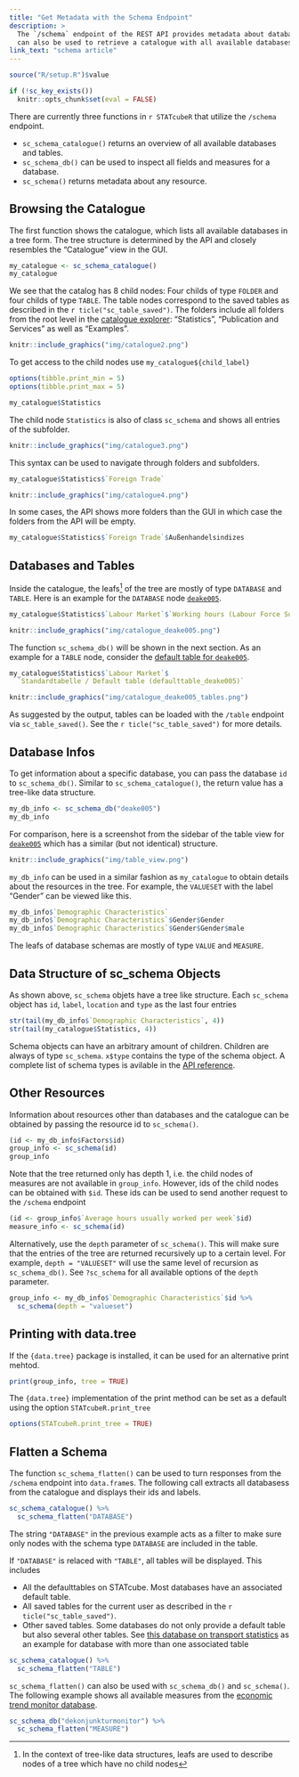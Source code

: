 ```yaml
---
title: "Get Metadata with the Schema Endpoint"
description: >
  The `/schema` endpoint of the REST API provides metadata about databases and
  can also be used to retrieve a catalogue with all available databases.
link_text: "schema article"
---
```


```r
source("R/setup.R")$value
```

```r
if (!sc_key_exists())
  knitr::opts_chunk$set(eval = FALSE)
```

There are currently three functions in `r STATcubeR` that utilize the `/schema`
endpoint.

* `sc_schema_catalogue()` returns an overview of all available databases and tables.
* `sc_schema_db()` can be used to inspect all fields and measures for a database.
* `sc_schema()` returns metadata about any resource.

## Browsing the Catalogue

The first function shows the catalogue, which lists all available
databases in a tree form. The tree structure is determined by the API and
closely resembles the "Catalogue" view in the GUI.

```r
my_catalogue <- sc_schema_catalogue()
my_catalogue
```

We see that the catalog has 8 child nodes: Four childs of type `FOLDER` and four childs of type `TABLE`.
The table nodes correspond to the saved tables as described in the `r ticle("sc_table_saved")`.
The folders include all folders from the root level in the [catalogue explorer](`r sc_browse_catalogue()`):
"Statistics", "Publication and Services" as well as "Examples".

```r
knitr::include_graphics("img/catalogue2.png")
```

To get access to the child nodes use `my_catalogue${child_label}`

```r
options(tibble.print_min = 5)
options(tibble.print_max = 5)
```

```r
my_catalogue$Statistics
```

The child node `Statistics` is also of class `sc_schema` and shows all entries of the subfolder.

```r
knitr::include_graphics("img/catalogue3.png")
```

This syntax can be used to navigate through folders and subfolders.

```r
my_catalogue$Statistics$`Foreign Trade`
```

```r
knitr::include_graphics("img/catalogue4.png")
```

In some cases, the API shows more folders than the GUI in which case the folders from the API will be empty.

```r
my_catalogue$Statistics$`Foreign Trade`$Außenhandelsindizes
```

## Databases and Tables

Inside the catalogue, the leafs^[In the context of tree-like data structures, leafs are used to describe nodes of a tree which have no child nodes] of the tree are mostly of type `DATABASE` and `TABLE`.
Here is an example for the `DATABASE` node [`deake005`](`r sc_browse_database("deake005")`).

```r
my_catalogue$Statistics$`Labour Market`$`Working hours (Labour Force Survey)`
```

```r
knitr::include_graphics("img/catalogue_deake005.png")
```

The function `sc_schema_db()` will be shown in the next section.
As an example for a `TABLE` node, consider the [default table for `deake005`](`r STATcubeR:::sc_browse_table("defaulttable_deake005")`).

```r
my_catalogue$Statistics$`Labour Market`$
  `Standardtabelle / Default table (defaulttable_deake005)`
```

```r
knitr::include_graphics("img/catalogue_deake005_tables.png")
```

As suggested by the output, tables can be loaded with the `/table` endpoint via `sc_table_saved()`.
See the `r ticle("sc_table_saved")` for more details.

## Database Infos

To get information about a specific database, you can pass the database `id` to `sc_schema_db()`.
Similar to `sc_schema_catalogue()`, the return value has a tree-like data structure. 

```r
my_db_info <- sc_schema_db("deake005")
my_db_info
```

For comparison, here is a screenshot from the sidebar of the table view for [`deake005`](`r sc_browse_database("deake005")`) which has a similar (but not identical) structure.

```r
knitr::include_graphics("img/table_view.png")
```

`my_db_info` can be used in a similar fashion as `my_catalogue`
to obtain details about the resources in the tree. For example, the
`VALUESET` with the label "Gender" can be viewed like this.

```r
my_db_info$`Demographic Characteristics`
my_db_info$`Demographic Characteristics`$Gender$Gender
my_db_info$`Demographic Characteristics`$Gender$Gender$male
```

The leafs of database schemas are mostly of type `VALUE` and `MEASURE`.

## Data Structure of sc_schema Objects

As shown above, `sc_schema` objets have a tree like structure.
Each `sc_schema` object has `id`, `label`, `location` and `type` as the last four entries

```r
str(tail(my_db_info$`Demographic Characteristics`, 4))
str(tail(my_catalogue$Statistics, 4))
```

Schema objects can have an arbitrary amount of children.
Children are always of type `sc_schema`.
`x$type` contains the type of the schema object.
A complete list of schema types is avilable in the [API reference](https://docs.wingarc.com.au/superstar/9.12/open-data-api/open-data-api-reference/schema-endpoint).

## Other Resources

Information about resources other than databases and the catalogue can
be obtained by passing the resource id to `sc_schema()`.

```r
(id <- my_db_info$Factors$id)
group_info <- sc_schema(id)
group_info
```

Note that the tree returned only has depth 1, i.e. the child nodes of measures are not available in `group_info`. 
However, ids of the child nodes can be obtained with `$id`.
These ids can be used to send another request to the `/schema` endpoint

```r
(id <- group_info$`Average hours usually worked per week`$id)
measure_info <- sc_schema(id)
```

Alternatively, use the `depth` parameter of `sc_schema()`.
This will make sure that the entries of the tree are returned recursively up to a certain level.
For example, `depth = "VALUESET"` will use the same level of recursion as `sc_schema_db()`.
See `?sc_schema` for all available options of the `depth` parameter.

```r
group_info <- my_db_info$`Demographic Characteristics`$id %>%
  sc_schema(depth = "valueset")
```

## Printing with data.tree

If the `{data.tree}` package is installed, it can be used for an alternative
print mehtod.

```r
print(group_info, tree = TRUE)
```

The `{data.tree}` implementation of the print method can be set as a default using the option `STATcubeR.print_tree`

```r
options(STATcubeR.print_tree = TRUE)
```

## Flatten a Schema

The function `sc_schema_flatten()` can be used to turn responses from the `/schema` endpoint into `data.frame`s.
The following call extracts all databasess from the catalogue and displays their ids and labels.

```r
sc_schema_catalogue() %>%
  sc_schema_flatten("DATABASE")
```

The string `"DATABASE"` in the previous example acts as a filter to make sure only nodes with the schema type `DATABASE` are included in the table.

If `"DATABASE"` is relaced with `"TABLE"`, all tables will be displayed. This includes

* All the defaulttables on STATcube.
  Most databases have an associated default table.
* All saved tables for the current user as described in the `r ticle("sc_table_saved")`.
* Other saved tables.
  Some databases do not only provide a default table but also several other tables.
  See [this database on transport statistics](https://portal.statistik.at/statistik.at/ext/statcube/openinfopage?id=degvk_fahrt_2010) as an example for database with more than one associated table


```r
sc_schema_catalogue() %>%
  sc_schema_flatten("TABLE")
```

`sc_schema_flatten()` can also be used with `sc_schema_db()` and `sc_schema()`.
The following example shows all available measures from the [economic trend monitor database](https://portal.statistik.at/statistik.at/ext/statcube/openinfopage?id=dekonjunkturmonitor).

```r
sc_schema_db("dekonjunkturmonitor") %>%
  sc_schema_flatten("MEASURE")
```
